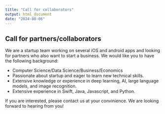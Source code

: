 ```yaml
---
title: "Call for collaborators"
output: html_document
date: "2024-08-06"
---
```


## Call for partners/collaborators

We are a startup team working on several iOS and android apps and looking for partners who also want to start a business. We would like you to have the following background:

<ul>
<li>Computer Science/Data Science/Business/Economics</li>
<li>Passionate about startup and eager to learn new technical skills.</li>
<li>Extensive knowledge or experience in deep learning, AI, large language models, and image recognition.</li>
<li>Extensive experience in Swift, Java, Javascript, and Python.
</ul>
If you are interested, please contact us at your convinience. We are looking forward to hearing from you!
